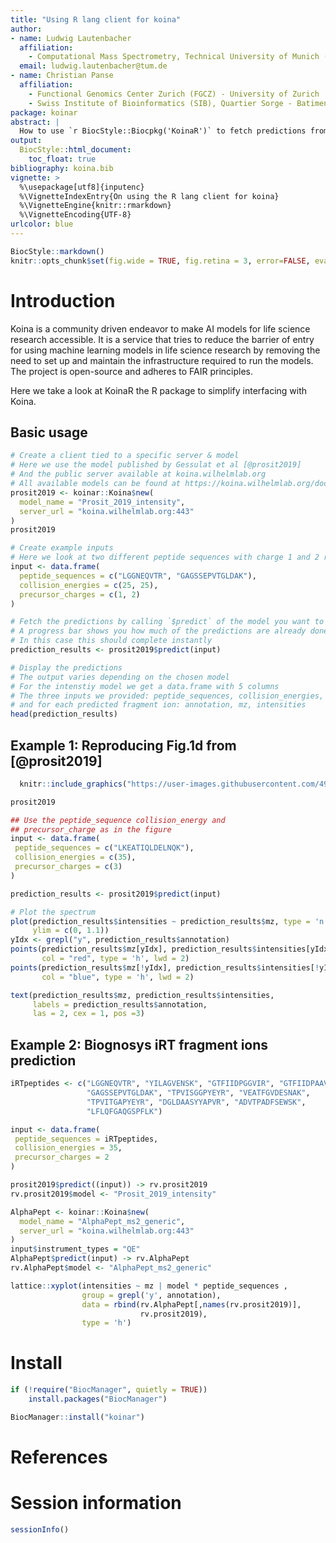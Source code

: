 ```yaml
---
title: "Using R lang client for koina"
author:
- name: Ludwig Lautenbacher
  affiliation:
    - Computational Mass Spectrometry, Technical University of Munich (TUM), Freising, Germany
  email: ludwig.lautenbacher@tum.de
- name: Christian Panse
  affiliation:
    - Functional Genomics Center Zurich (FGCZ) - University of Zurich | ETH Zurich, Winterthurerstrasse 190, CH-8057 Zurich, Switzerland
    - Swiss Institute of Bioinformatics (SIB), Quartier Sorge - Batiment Amphipole, CH-1015 Lausanne, Switzerland
package: koinar
abstract: |
  How to use `r BiocStyle::Biocpkg('KoinaR')` to fetch predictions from [Koina](https://koina.wilhelmlab.org/)
output:
  BiocStyle::html_document:
    toc_float: true
bibliography: koina.bib
vignette: >
  %\usepackage[utf8]{inputenc}
  %\VignetteIndexEntry{On using the R lang client for koina}
  %\VignetteEngine{knitr::rmarkdown}
  %\VignetteEncoding{UTF-8}
urlcolor: blue
---
```


```r
BiocStyle::markdown()
knitr::opts_chunk$set(fig.wide = TRUE, fig.retina = 3, error=FALSE, eval=TRUE)
```

# Introduction
Koina is a community driven endeavor to make AI models for life science research accessible. It is a service that tries to reduce the barrier of entry for using machine learning models in life science research by removing the need to set up and maintain the infrastructure required to run the models. The project is open-source and adheres to FAIR principles.

Here we take a look at KoinaR the R package to simplify interfacing with Koina. 

## Basic usage

```r
# Create a client tied to a specific server & model
# Here we use the model published by Gessulat et al [@prosit2019]
# And the public server available at koina.wilhelmlab.org
# All available models can be found at https://koina.wilhelmlab.org/docs
prosit2019 <- koinar::Koina$new(
  model_name = "Prosit_2019_intensity",
  server_url = "koina.wilhelmlab.org:443"
)
prosit2019
```



```r
# Create example inputs
# Here we look at two different peptide sequences with charge 1 and 2 respectively
input <- data.frame(
  peptide_sequences = c("LGGNEQVTR", "GAGSSEPVTGLDAK"),
  collision_energies = c(25, 25),
  precursor_charges = c(1, 2)
)

# Fetch the predictions by calling `$predict` of the model you want to use
# A progress bar shows you how much of the predictions are already done
# In this case this should complete instantly
prediction_results <- prosit2019$predict(input)

# Display the predictions
# The output varies depending on the chosen model
# For the intenstiy model we get a data.frame with 5 columns 
# The three inputs we provided: peptide_sequences, collision_energies, precursor_charges 
# and for each predicted fragment ion: annotation, mz, intensities
head(prediction_results)
```


## Example 1: Reproducing Fig.1d from [@prosit2019]

```r
  knitr::include_graphics("https://user-images.githubusercontent.com/4901987/237583247-a948ceb3-b525-4c30-b701-218346a30cf6.jpg")
```

```r
prosit2019

## Use the peptide_sequence collision_energy and
## precursor_charge as in the figure
input <- data.frame(
 peptide_sequences = c("LKEATIQLDELNQK"),
 collision_energies = c(35),
 precursor_charges = c(3)
)

prediction_results <- prosit2019$predict(input)

# Plot the spectrum
plot(prediction_results$intensities ~ prediction_results$mz, type = 'n',
     ylim = c(0, 1.1))
yIdx <- grepl("y", prediction_results$annotation)
points(prediction_results$mz[yIdx], prediction_results$intensities[yIdx],
       col = "red", type = 'h', lwd = 2)
points(prediction_results$mz[!yIdx], prediction_results$intensities[!yIdx],
       col = "blue", type = 'h', lwd = 2)

text(prediction_results$mz, prediction_results$intensities,
     labels = prediction_results$annotation,
     las = 2, cex = 1, pos =3)

```
## Example 2: Biognosys iRT fragment ions prediction



```r
iRTpeptides <- c("LGGNEQVTR", "YILAGVENSK", "GTFIIDPGGVIR", "GTFIIDPAAVIR",
                 "GAGSSEPVTGLDAK", "TPVISGGPYEYR", "VEATFGVDESNAK",
                 "TPVITGAPYEYR", "DGLDAASYYAPVR", "ADVTPADFSEWSK",
                 "LFLQFGAQGSPFLK")

input <- data.frame(
 peptide_sequences = iRTpeptides,
 collision_energies = 35,
 precursor_charges = 2
)
```

```r
prosit2019$predict((input)) -> rv.prosit2019
rv.prosit2019$model <- "Prosit_2019_intensity"

AlphaPept <- koinar::Koina$new(
  model_name = "AlphaPept_ms2_generic",
  server_url = "koina.wilhelmlab.org:443"
)
input$instrument_types = "QE"
AlphaPept$predict(input) -> rv.AlphaPept
rv.AlphaPept$model <- "AlphaPept_ms2_generic"
```


```r
lattice::xyplot(intensities ~ mz | model * peptide_sequences ,
                group = grepl('y', annotation),
                data = rbind(rv.AlphaPept[,names(rv.prosit2019)],
                             rv.prosit2019),
                type = 'h')
```
# Install
```r
if (!require("BiocManager", quietly = TRUE))
    install.packages("BiocManager")

BiocManager::install("koinar")
```

# References {-}

# Session information {-}
```r
sessionInfo()
```
